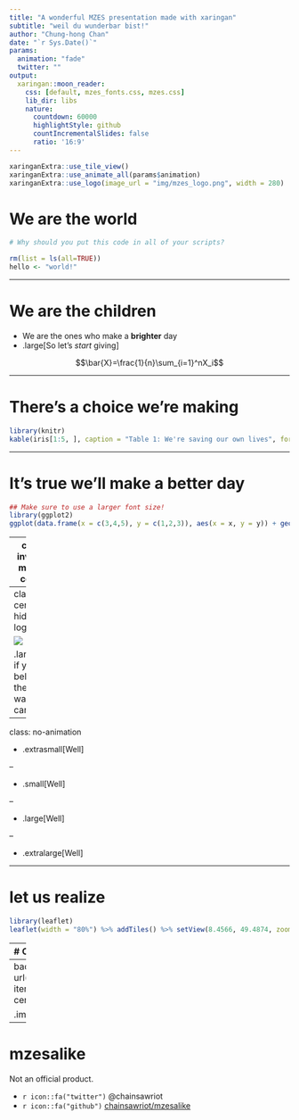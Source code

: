 ```yaml
---
title: "A wonderful MZES presentation made with xaringan"
subtitle: "weil du wunderbar bist!"
author: "Chung-hong Chan"
date: "`r Sys.Date()`"
params:
  animation: "fade"
  twitter: ""
output:
  xaringan::moon_reader:
    css: [default, mzes_fonts.css, mzes.css]
    lib_dir: libs
    nature:
      countdown: 60000
      highlightStyle: github
      countIncrementalSlides: false
      ratio: '16:9'
---
```


```r
xaringanExtra::use_tile_view()
xaringanExtra::use_animate_all(params$animation)
xaringanExtra::use_logo(image_url = "img/mzes_logo.png", width = 280)
```


# We are the world

```r
# Why should you put this code in all of your scripts?

rm(list = ls(all=TRUE))
hello <- "world!"
```

---

# We are the children

* We are the ones who make a **brighter** day
* .large[So let's *start* giving]

$$\bar{X}=\frac{1}{n}\sum_{i=1}^nX_i$$

---

# There's a choice we're making

```r
library(knitr)
kable(iris[1:5, ], caption = "Table 1: We're saving our own lives", format = 'html')
```

---

# It's true we'll make a better day

```r
## Make sure to use a larger font size!
library(ggplot2)
ggplot(data.frame(x = c(3,4,5), y = c(1,2,3)), aes(x = x, y = y)) + geom_point() + xlab("Just you") + ylab("and me.") + theme(text = element_text(size=30))
```

---
class: inverse, middle, center

# When you're down and out, there seems no hope at all

---
class: center, hide-logo

![](img/mzes_logo.png)

.large[But if you just believe there's no way we can fall]

---
class: no-animation

* .extrasmall[Well]

--

* .small[Well]

--

* .large[Well]

--

* .extralarge[Well]

---

#  let us realize

```r
library(leaflet)
leaflet(width = "80%") %>% addTiles() %>% setView(8.4566, 49.4874, zoom = 20)
```

---
# Oh, that a change 

```r
## In case you need to make an incredible dense slide, you should adjust the default font size.
```

.pull-left[
- .small[[can](https://conjugator.reverso.net/conjugation-german-verb-k%C3%B6nnen.html)]
- .small[only]
- .small[.right[come]]
]

.pull-right[
![](img/unima_logo.png)
]

.small[.footnote[
[1] You know that you can press **h** for help, right?

[2] Or you can press **p**

[3] Or you can press **f** for full screen

[4] Or you can press **o** for an overview


]]

???

Do you know that you have presenter notes too?

---
background-image: url(https://media1.tenor.com/images/28ee6748d1e75ed138a58dfda27a0469/tenor.gif?itemid=4855087)
background-position: center
background-size: cover
class: hide-logo, center, bottom

.imagelab[
When we stand together as one
]

---

# mzesalike

Not an official product.

- `r icon::fa("twitter")` @chainsawriot 
- `r icon::fa("github")` [chainsawriot/mzesalike](https://github.com/chainsawriot/mzesalike)
